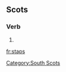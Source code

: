 
==Scots==

===Verb===
{{head|sco}}

# {{sco-third-person singular of|stap}}

[[Category:South Scots]]

[[fr:staps]]